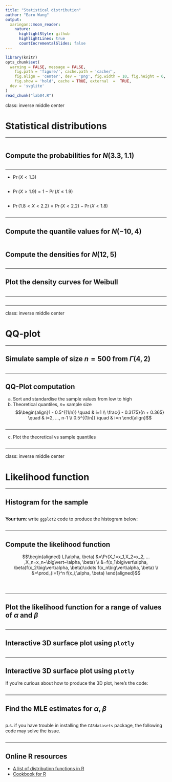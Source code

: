 ```yaml
---
title: "Statistical distribution"
author: "Earo Wang"
output:
  xaringan::moon_reader:
    nature:
      highlightStyle: github
      highlightLines: true
      countIncrementalSlides: false
---
```


```r
library(knitr)
opts_chunk$set(
  warning = FALSE, message = FALSE, 
	fig.path = 'figure/', cache.path = 'cache/', 
	fig.align = 'center', dev = 'png', fig.width = 10, fig.height = 6, 
	fig.show = 'hold', cache = TRUE, external  =  TRUE,
  dev = 'svglite'
)
read_chunk("lab04.R")
```

class: inverse middle center

# Statistical distributions

---

```r
```

## Compute the probabilities for $N(3.3, 1.1)$

```r
```

---

* $\Pr(X < 1.3)$

```r
```

* $\Pr(X > 1.9) = 1 - \Pr(X \le 1.9)$

```r
```

* $\Pr(1.8 < X < 2.2) = \Pr(X < 2.2) - \Pr(X < 1.8)$

```r
```

---

## Compute the quantile values for $N(-10, 4)$

```r
```

## Compute the densities for $N(12, 5)$

```r
```

---

## Plot the density curves for Weibull

```r
```

---

```r
```

---

class: inverse middle center

# QQ-plot

---

## Simulate sample of size $n = 500$ from $\Gamma(4, 2)$

```r
```

---

## QQ-Plot computation

a. Sort and standardise the sample values from low to high
b. Theoretical quantiles, $n=$ sample size
$$\begin{align}1 - 0.5^{(1/n)} \quad & i=1 \\
   \frac{i - 0.3175}{n + 0.365} \quad & i=2, ..., n-1 \\
   0.5^{(1/n)} \quad & i=n \end{align}$$

```r
```

---

c. Plot the theoretical vs sample quantiles 

```r
```

---

class: inverse middle center

# Likelihood function

---

## Histogram for the sample

```r
```

**Your turn**: write `ggplot2` code to produce the histogram below:

```r
```

---

## Compute the likelihood function

$$\begin{aligned}
L(\alpha, \beta) &=\Pr(X_1=x_1,X_2=x_2, ... ,X_n=x_n~\big\vert~\alpha, \beta) \\      
&=f(x_1\big\vert\alpha, \beta)f(x_2\big\vert\alpha, \beta)\cdots f(x_n\big\vert\alpha, \beta) \\
&=\prod_{i=1}^n f(x_i;\alpha, \beta)
\end{aligned}$$

```r
```

```r
```

```r
```

---

## Plot the likelihood function for a range of values of $\alpha$ and $\beta$

```r
```

---

## Interactive 3D surface plot using `plotly`

```r
```

---

## Interactive 3D surface plot using `plotly`

If you're curious about how to produce the 3D plot, here's the code:

```r
```

---

## Find the MLE estimates for $\alpha$, $\beta$

```r
```

p.s. if you have trouble in installing the `CASdatasets` package, the following
code may solve the issue.

```r
```

---

## Online R resources

* [A list of distribution functions in R](https://stat.ethz.ch/R-manual/R-devel/library/stats/html/Distributions.html)
* [Cookbook for R](http://www.cookbook-r.com/Graphs/)
